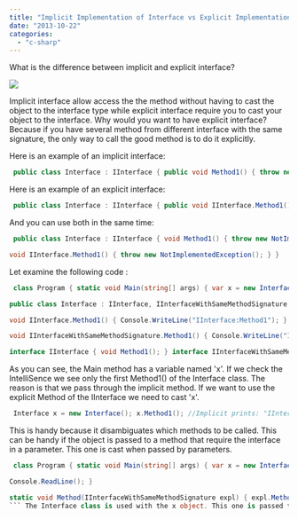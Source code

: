 ```yaml
---
title: "Implicit Implementation of Interface vs Explicit Implementation of Interface"
date: "2013-10-22"
categories: 
  - "c-sharp"
---
```


What is the difference between implicit and explicit interface?

![](images/ImplicitExplicitInterface-400x228.png)

Implicit interface allow access the the method without having to cast the object to the interface type while explicit interface require you to cast your object to the interface. Why would you want to have explicit interface? Because if you have several method from different interface with the same signature, the only way to call the good method is to do it explicitly.

Here is an example of an implicit interface: 
```csharp
 public class Interface : IInterface { public void Method1() { throw new NotImplementedException(); } } 
```

Here is an example of an explicit interface: 
```csharp
 public class Interface : IInterface { public void IInterface.Method1() { throw new NotImplementedException(); } } 
```

And you can use both in the same time: 
```csharp
 public class Interface : IInterface { void Method1() { throw new NotImplementedException(); }

void IInterface.Method1() { throw new NotImplementedException(); } } 
```

Let examine the following code :


```csharp
 class Program { static void Main(string[] args) { var x = new Interface(); x.Method1(); Console.ReadLine(); } }

public class Interface : IInterface, IInterfaceWithSameMethodSignature { public void Method1() { Console.WriteLine("IInterface:Method1 Implicit"); }

void IInterface.Method1() { Console.WriteLine("IInterface:Method1"); }

void IInterfaceWithSameMethodSignature.Method1() { Console.WriteLine("IInterfaceWithSameMethodSignature:Method1"); } }

interface IInterface { void Method1(); } interface IInterfaceWithSameMethodSignature { void Method1(); } 
```

As you can see, the Main method has a variable named 'x'. If we check the IntelliSence we see only the first Method1() of the Interface class. The reason is that we pass through the implicit method. If we want to use the explicit Method of the IInterface we need to cast 'x'. 
```csharp
 Interface x = new Interface(); x.Method1(); //Implicit prints: "IInterface:Method1 Implicit" ((IInterface)x).Method1(); //Explicit 1 prints: "IInterface:Method1" ((IInterfaceWithSameMethodSignature)x).Method1(); //Explicit 2 prints: "IInterfaceWithSameMethodSignature:Method1" 
```

This is handy because it disambiguates which methods to be called. This can be handy if the object is passed to a method that require the interface in a parameter. This one is cast when passed by parameters.


```csharp
 class Program { static void Main(string[] args) { var x = new Interface(); Method(x);

Console.ReadLine(); }

static void Method(IInterfaceWithSameMethodSignature expl) { expl.Method1(); } } 
``` The Interface class is used with the x object. This one is passed to a method that require the interface _IInterfaceWithSameMethodSignature_. When Method1 is called, the one of _IInterfaceWithSameMethodSignature_ is called, the explicit method.
